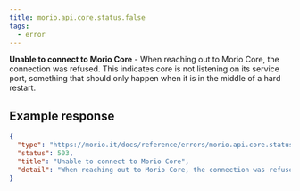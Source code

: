 ```yaml
---
title: morio.api.core.status.false
tags:
  - error
---
```


<!-- MORIO_AUTO_GENERATED_CONTENT_STARTS - Manual changes made below will be overwritten -->

**Unable to connect to Morio Core** - When reaching out to Morio Core, the connection was refused. This indicates core is not listening on its service port, something that should only happen when it is in the middle of a hard restart.

<!-- MORIO_AUTO_GENERATED_CONTENT_ENDS - Manual changes made above will be overwritten -->

<!-- MORIO_AUTO_GENERATED_CONTENT_STARTS - Manual changes made below will be overwritten -->

## Example response

```json
{
  "type": "https://morio.it/docs/reference/errors/morio.api.core.status.false",
  "status": 503,
  "title": "Unable to connect to Morio Core",
  "detail": "When reaching out to Morio Core, the connection was refused. This indicates core is not listening on its service port, something that should only happen when it is in the middle of a hard restart."
}
```

<!-- MORIO_AUTO_GENERATED_CONTENT_ENDS - Manual changes made above will be overwritten -->

